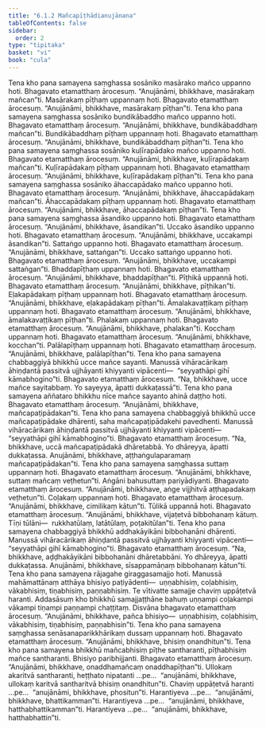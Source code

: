 ```yaml
---
title: "6.1.2 Mañcapīṭhādianujānana"
tableOfContents: false
sidebar:
  order: 2
type: "tipitaka"
basket: "vi"
book: "cula"
---
```



<DynamicBreadcrumb />

<Division number="297" book="cula" e="ch" v="4" p="293">

<Paragraph number="1274" book="cula">
Tena kho pana samayena saṃghassa sosāniko masārako mañco uppanno hoti. Bhagavato etamatthaṃ ārocesuṃ. “Anujānāmi, bhikkhave, masārakaṃ mañcan”ti. Masārakaṃ pīṭhaṃ uppannaṃ hoti. Bhagavato etamatthaṃ ārocesuṃ. “Anujānāmi, bhikkhave, masārakaṃ pīṭhan”ti.
</Paragraph>

<Paragraph number="1275" book="cula">
Tena kho pana samayena saṃghassa sosāniko bundikābaddho mañco uppanno hoti. Bhagavato etamatthaṃ ārocesuṃ. “Anujānāmi, bhikkhave, bundikābaddhaṃ mañcan”ti. Bundikābaddhaṃ pīṭhaṃ uppannaṃ hoti. Bhagavato etamatthaṃ ārocesuṃ. “Anujānāmi, bhikkhave, bundikābaddhaṃ pīṭhan”ti.
</Paragraph>

<Paragraph number="1276" book="cula">
Tena kho pana samayena saṃghassa sosāniko kuḷīrapādako mañco uppanno hoti. Bhagavato etamatthaṃ ārocesuṃ. “Anujānāmi, bhikkhave, kuḷīrapādakaṃ mañcan”ti. Kuḷīrapādakaṃ pīṭhaṃ uppannaṃ hoti. Bhagavato etamatthaṃ ārocesuṃ. “Anujānāmi, bhikkhave, kuḷīrapādakaṃ pīṭhan”ti.
</Paragraph>

<Paragraph number="1277" book="cula">
Tena kho pana samayena saṃghassa sosāniko āhaccapādako mañco uppanno hoti. Bhagavato etamatthaṃ ārocesuṃ. “Anujānāmi, bhikkhave, āhaccapādakaṃ mañcan”ti. Āhaccapādakaṃ pīṭhaṃ uppannaṃ hoti. Bhagavato etamatthaṃ ārocesuṃ. “Anujānāmi, bhikkhave, āhaccapādakaṃ pīṭhan”ti.
</Paragraph>

<Paragraph number="1278" book="cula">
Tena kho pana samayena saṃghassa āsandiko uppanno hoti. Bhagavato etamatthaṃ ārocesuṃ. “Anujānāmi, bhikkhave, āsandikan”ti. Uccako āsandiko uppanno hoti. Bhagavato etamatthaṃ ārocesuṃ. “Anujānāmi, bhikkhave, uccakampi āsandikan”ti. Sattaṅgo uppanno hoti. Bhagavato etamatthaṃ ārocesuṃ. “Anujānāmi, bhikkhave, sattaṅgan”ti. Uccako sattaṅgo uppanno hoti. Bhagavato etamatthaṃ ārocesuṃ. “Anujānāmi, bhikkhave, uccakampi sattaṅgan”ti. Bhaddapīṭhaṃ uppannaṃ hoti. Bhagavato etamatthaṃ ārocesuṃ. “Anujānāmi, bhikkhave, bhaddapīṭhan”ti. Pīṭhikā uppannā hoti. Bhagavato etamatthaṃ ārocesuṃ. “Anujānāmi, bhikkhave, pīṭhikan”ti. Eḷakapādakaṃ pīṭhaṃ uppannaṃ hoti. Bhagavato etamatthaṃ ārocesuṃ. “Anujānāmi, bhikkhave, eḷakapādakaṃ pīṭhan”ti. Āmalakavaṭṭikaṃ pīṭhaṃ uppannaṃ hoti. Bhagavato etamatthaṃ ārocesuṃ. “Anujānāmi, bhikkhave, āmalakavaṭṭikaṃ pīṭhan”ti. Phalakaṃ uppannaṃ hoti. Bhagavato etamatthaṃ ārocesuṃ. “Anujānāmi, bhikkhave, phalakan”ti. Kocchaṃ uppannaṃ hoti. Bhagavato etamatthaṃ ārocesuṃ. “Anujānāmi, bhikkhave, kocchan”ti. Palālapīṭhaṃ uppannaṃ hoti. Bhagavato etamatthaṃ ārocesuṃ. “Anujānāmi, bhikkhave, palālapīṭhan”ti.
</Paragraph>

<Paragraph number="1279" book="cula">
Tena kho pana samayena chabbaggiyā bhikkhū ucce mañce sayanti. Manussā vihāracārikaṃ āhiṇḍantā passitvā ujjhāyanti khiyyanti vipācenti—  “seyyathāpi gihī kāmabhogino”ti. Bhagavato etamatthaṃ ārocesuṃ. “Na, bhikkhave, ucce mañce sayitabbaṃ. Yo sayeyya, āpatti dukkaṭassā”ti.
</Paragraph>

<Paragraph number="1280" book="cula">
Tena kho pana samayena aññataro bhikkhu nīce mañce sayanto ahinā daṭṭho hoti. Bhagavato etamatthaṃ ārocesuṃ. “Anujānāmi, bhikkhave, mañcapaṭipādakan”ti.
</Paragraph>

<Paragraph number="1281" book="cula">
Tena kho pana samayena chabbaggiyā bhikkhū ucce mañcapaṭipādake dhārenti, saha mañcapaṭipādakehi pavedhenti. Manussā vihāracārikaṃ āhiṇḍantā passitvā ujjhāyanti khiyyanti vipācenti—  “seyyathāpi gihī kāmabhogino”ti. Bhagavato etamatthaṃ ārocesuṃ. “Na, bhikkhave, uccā mañcapaṭipādakā dhāretabbā. Yo dhāreyya, āpatti dukkaṭassa. Anujānāmi, bhikkhave, aṭṭhaṅgulaparamaṃ mañcapaṭipādakan”ti.
</Paragraph>

<Paragraph number="1282" book="cula">
Tena kho pana samayena saṃghassa suttaṃ uppannaṃ hoti. Bhagavato etamatthaṃ ārocesuṃ. “Anujānāmi, bhikkhave, suttaṃ mañcaṃ veṭhetun”ti. Aṅgāni bahusuttaṃ pariyādiyanti. Bhagavato etamatthaṃ ārocesuṃ. “Anujānāmi, bhikkhave, aṅge vijjhitvā aṭṭhapadakaṃ veṭhetun”ti. Coḷakaṃ uppannaṃ hoti. Bhagavato etamatthaṃ ārocesuṃ. “Anujānāmi, bhikkhave, cimilikaṃ kātun”ti. Tūlikā uppannā hoti. Bhagavato etamatthaṃ ārocesuṃ. “Anujānāmi, bhikkhave, vijaṭetvā bibbohanaṃ kātuṃ. Tīṇi tūlāni—  rukkhatūlaṃ, latātūlaṃ, poṭakitūlan”ti.
</Paragraph>

<Paragraph number="1283" book="cula">
Tena kho pana samayena chabbaggiyā bhikkhū addhakāyikāni bibbohanāni dhārenti. Manussā vihāracārikaṃ āhiṇḍantā passitvā ujjhāyanti khiyyanti vipācenti—  “seyyathāpi gihī kāmabhogino”ti. Bhagavato etamatthaṃ ārocesuṃ. “Na, bhikkhave, aḍḍhakāyikāni bibbohanāni dhāretabbāni. Yo dhāreyya, āpatti dukkaṭassa. Anujānāmi, bhikkhave, sīsappamāṇaṃ bibbohanaṃ kātun”ti.
</Paragraph>

<Paragraph number="1284" book="cula">
Tena kho pana samayena rājagahe giraggasamajjo hoti. Manussā mahāmattānaṃ atthāya bhisiyo paṭiyādenti—  uṇṇabhisiṃ, coḷabhisiṃ, vākabhisiṃ, tiṇabhisiṃ, paṇṇabhisiṃ. Te vītivatte samajje chaviṃ uppāṭetvā haranti. Addasāsuṃ kho bhikkhū samajjaṭṭhāne bahuṃ uṇṇampi coḷakampi vākampi tiṇampi paṇṇampi chaṭṭitaṃ. Disvāna bhagavato etamatthaṃ ārocesuṃ. “Anujānāmi, bhikkhave, pañca bhisiyo—  uṇṇabhisiṃ, coḷabhisiṃ, vākabhisiṃ, tiṇabhisiṃ, paṇṇabhisin”ti.
</Paragraph>

<Paragraph number="1285" book="cula">
Tena kho pana samayena saṃghassa senāsanaparikkhārikaṃ dussaṃ uppannaṃ hoti. Bhagavato etamatthaṃ ārocesuṃ. “Anujānāmi, bhikkhave, bhisiṃ onandhitun”ti.
</Paragraph>

<Paragraph number="1286" book="cula">
Tena kho pana samayena bhikkhū mañcabhisiṃ pīṭhe santharanti, pīṭhabhisiṃ mañce santharanti. Bhisiyo paribhijjanti. Bhagavato etamatthaṃ ārocesuṃ. “Anujānāmi, bhikkhave, onaddhamañcaṃ onaddhapīṭhan”ti. Ullokaṃ akaritvā santharanti, heṭṭhato nipatanti …pe…  “anujānāmi, bhikkhave, ullokaṃ karitvā santharitvā bhisiṃ onandhitun”ti. Chaviṃ uppāṭetvā haranti …pe…  “anujānāmi, bhikkhave, phositun”ti. Harantiyeva …pe…  “anujānāmi, bhikkhave, bhattikamman”ti. Harantiyeva …pe…  “anujānāmi, bhikkhave, hatthabhattikamman”ti. Harantiyeva …pe…  “anujānāmi, bhikkhave, hatthabhattin”ti.
</Paragraph>
</Division>